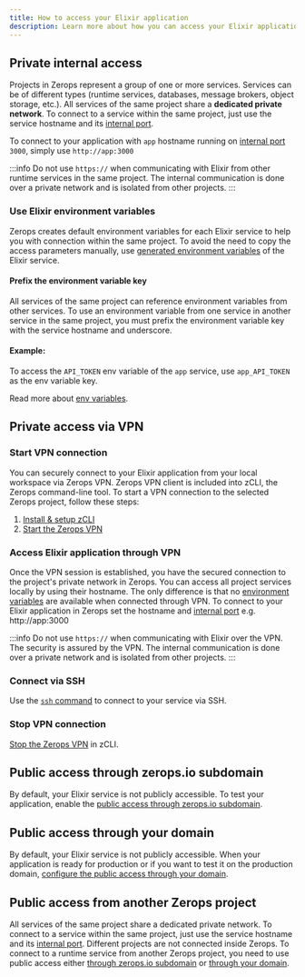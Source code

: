 ```yaml
---
title: How to access your Elixir application
description: Learn more about how you can access your Elixir application on Zerops.
---
```


## Private internal access

Projects in Zerops represent a group of one or more services.
Services can be of different types (runtime services, databases, message brokers, object storage, etc.). All services of the same project share a **dedicated private network**. To connect to a service within the same project, just use the service hostname and its [internal port](/elixir/how-to/build-pipeline#ports).

To connect to your application with `app` hostname running on [internal port](/elixir/how-to/build-pipeline#ports) `3000`, simply use `http://app:3000`

:::info
Do not use `https://` when communicating with Elixir from other runtime services in the same project. The internal communication is done over a private network and is isolated from other projects.
:::

### Use Elixir environment variables

Zerops creates default environment variables for each Elixir service to help you with connection within the same project. To avoid the need to copy the access parameters manually, use [generated environment variables](/elixir/how-to/env-variables#generated-env-variables) of the Elixir service.

#### Prefix the environment variable key

All services of the same project can reference environment variables from other services. To use an environment variable from one service in another service in the same project, you must prefix the environment variable key with the service hostname and underscore.

#### Example:

To access the `API_TOKEN` env variable of the `app` service, use `app_API_TOKEN` as the env variable key.

Read more about [env variables](/elixir/how-to/env-variables).

## Private access via VPN

### Start VPN connection

You can securely connect to your Elixir application from your local workspace via Zerops VPN. Zerops VPN client is included into zCLI, the Zerops command-line tool. To start a VPN connection to the selected Zerops project, follow these steps:

1. [Install & setup zCLI](/references/cli)
2. [Start the Zerops VPN](/references/vpn#start-vpn)

### Access Elixir application through VPN

Once the VPN session is established, you have the secured connection to the project's private network in Zerops. You can access all project services locally by using their hostname. The only difference is that no [environment variables](/elixir/how-to/env-variables) are available when connected through VPN. To connect to your Elixir application in Zerops set the hostname and [internal port](/elixir/how-to/build-pipeline#ports) e.g. http://app:3000

:::info
Do not use `https://` when communicating with Elixir over the VPN. The security is assured by the VPN. The internal communication is done over a private network and is isolated from other projects.
:::

### Connect via SSH

Use the <a href="/references/ssh">`ssh` command</a> to connect to your service via SSH.

### Stop VPN connection

[Stop the Zerops VPN](/references/vpn#stop-vpn) in zCLI.

## Public access through zerops.io subdomain

By default, your Elixir service is not publicly accessible. To test your application, enable the [public access through zerops.io subdomain](/features/access#public-access-through-zerops-subdomain).

## Public access through your domain

By default, your Elixir service is not publicly accessible. When your application is ready for production or if you want to test it on the production domain, [configure the public access through your domain](/features/access#public-access-through-your-domain).

## Public access from another Zerops project

All services of the same project share a dedicated private network. To connect to a service within the same project, just use the service hostname and its [internal port](/elixir/how-to/build-pipeline#ports). Different projects are not connected inside Zerops. To connect to a runtime service from another Zerops project, you need to use public access either [through zerops.io subdomain](/features/access#public-access-through-zerops-subdomain) or [through your domain](/features/access#public-access-through-your-domain).
